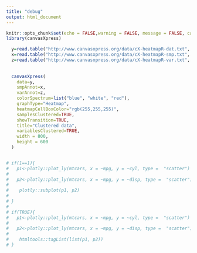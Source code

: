 ```yaml
---
title: "debug"
output: html_document
---
```


```r
knitr::opts_chunk$set(echo = FALSE,warning = FALSE, message = FALSE, cache = FALSE)
library(canvasXpress)
```



```r

  y=read.table("http://www.canvasxpress.org/data/cX-heatmapR-dat.txt", header=TRUE, sep="\t", quote="", row.names=1, fill=TRUE, check.names=FALSE, stringsAsFactors=FALSE)
  x=read.table("http://www.canvasxpress.org/data/cX-heatmapR-smp.txt", header=TRUE, sep="\t", quote="", row.names=1, fill=TRUE, check.names=FALSE, stringsAsFactors=FALSE)
  z=read.table("http://www.canvasxpress.org/data/cX-heatmapR-var.txt", header=TRUE, sep="\t", quote="", row.names=1, fill=TRUE, check.names=FALSE, stringsAsFactors=FALSE)
  
  
  canvasXpress(
    data=y,
    smpAnnot=x,
    varAnnot=z,
    colorSpectrum=list("blue", "white", "red"),
    graphType="Heatmap",
    heatmapCellBoxColor="rgb(255,255,255)",
    samplesClustered=TRUE,
    showTransition=TRUE,
    title="Clustered data",
    variablesClustered=TRUE,
    width = 800, 
    height = 600
  )



```



```r
# if(1==1){
#   p1<-plotly::plot_ly(mtcars, x = ~mpg, y = ~cyl, type =  "scatter")
# 
#   p2<-plotly::plot_ly(mtcars, x = ~mpg, y = ~disp, type =  "scatter")
#   
#    plotly::subplot(p1, p2)
#   
# }
# 
# if(TRUE){
#   p1<-plotly::plot_ly(mtcars, x = ~mpg, y = ~cyl, type =  "scatter")
# 
#   p2<-plotly::plot_ly(mtcars, x = ~mpg, y = ~disp, type =  "scatter")
#   
#    htmltools::tagList(list(p1, p2))
# }



```

